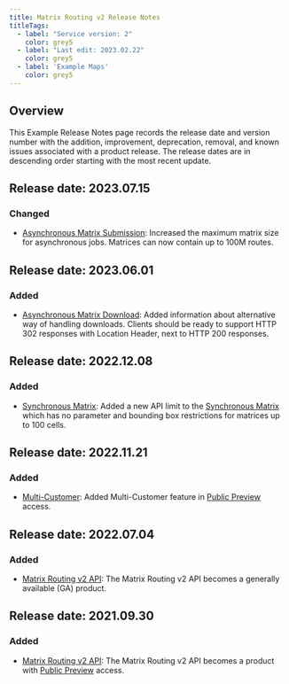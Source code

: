 ---
title: Matrix Routing v2 Release Notes
titleTags:
  - label: "Service version: 2"
    color: grey5
  - label: "Last edit: 2023.02.22"
    color: grey5
  - label: 'Example Maps'
    color: grey5
---

## Overview

This Example Release Notes page records the release date and version number with the addition, improvement, deprecation, removal, and known issues associated with a product release. The release dates are in descending order starting with the most recent update.

## Release date: 2023.07.15

### Changed

- [Asynchronous Matrix Submission](/routing-api/documentation/Example-maps/matrix-routing-v2/asynchronous-matrix-submission): Increased the maximum matrix size for asynchronous jobs. Matrices can now contain up to 100M routes.  

## Release date: 2023.06.01

### Added

- [Asynchronous Matrix Download](/routing-api/documentation/Example-maps/matrix-routing-v2/asynchronous-matrix-download): Added information about alternative way of handling downloads. Clients should be ready to support HTTP 302 responses with Location Header, next to HTTP 200 responses.

## Release date: 2022.12.08

### Added

- [Synchronous Matrix](/routing-api/documentation/Example-maps/matrix-routing-v2/synchronous-matrix): Added a new API limit to the [Synchronous Matrix](/routing-api/documentation/matrix-routing-v2/synchronous-matrix) which has no parameter and bounding box restrictions for matrices up to 100 cells.

## Release date: 2022.11.21

### Added

- [Multi-Customer](/routing-api/documentation/Example-maps/matrix-routing-v2/multi-customer): Added Multi-Customer feature in  [Public Preview](https://developer.Example.com/public-preview) access.  

## Release date: 2022.07.04

### Added

- [Matrix Routing v2 API](/routing-api/documentation/Example-maps/matrix-routing-v2/matrix-routing-v2-service): The Matrix Routing v2 API becomes a generally available (GA) product.


## Release date: 2021.09.30

### Added

- [Matrix Routing v2 API](/routing-api/documentation/Example-maps/matrix-routing-v2/matrix-routing-v2-service): The Matrix Routing v2 API becomes a product with [Public Preview](https://developer.Example.com/public-preview) access.  
